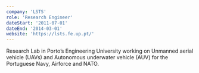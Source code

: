 ```yaml
---
company: 'LSTS'
role: 'Research Engineer'
dateStart: '2011-07-01'
dateEnd: '2014-03-01'
website: 'https://lsts.fe.up.pt/'
---
```


Research Lab in Porto’s Engineering University working on Unmanned aerial vehicle (UAVs) and Autonomous underwater vehicle (AUV) for the Portuguese Navy, Airforce and NATO.
